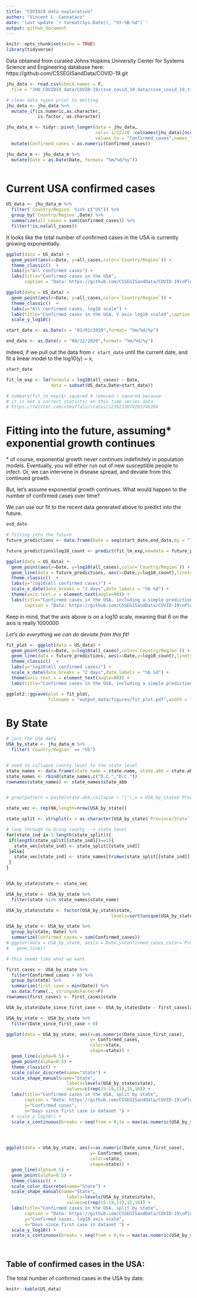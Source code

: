 ```yaml
---
title: "COVID19 data exploration"
author: "Vincent L. Cannataro"
date: 'last update `r format(Sys.Date(), "%Y-%B-%d")`'
output: github_document
---
```


```r
knitr::opts_chunk$set(echo = TRUE)
library(tidyverse)
```


Data obtained from curated Johns Hopkins University Center for Systems Science and Engineering database here: https://github.com/CSSEGISandData/COVID-19.git


```r
jhu_data <- read.csv(check.names = F,
  file = "JHU_COVID19_data/COVID-19/csse_covid_19_data/csse_covid_19_time_series/time_series_19-covid-Confirmed.csv")

# clean data types prior to melting
jhu_data <- jhu_data %>%
  mutate_if(is.numeric,as.character, 
            is.factor, as.character)

jhu_data_m <- tidyr::pivot_longer(data = jhu_data, 
                                  cols=`1/22/20`:colnames(jhu_data)[ncol(jhu_data)], 
                                  values_to = "Confirmed_cases",names_to = "Date") %>%
  mutate(Confirmed_cases = as.numeric(Confirmed_cases))

jhu_data_m <- jhu_data_m %>%
  mutate(Date = as.Date(Date, format= "%m/%d/%y"))



```

# Current USA confirmed cases


```r


US_data <- jhu_data_m %>% 
  filter(`Country/Region` %in% c("US")) %>%
  group_by(`Country/Region`,Date) %>%
  summarize(all_cases = sum(Confirmed_cases)) %>%
  filter(!is.na(all_cases)) 

```




It looks like the total number of confirmed cases in the USA is currently growing exponentially. 

```r
ggplot(data = US_data) + 
  geom_point(aes(x=Date, y=all_cases,color=`Country/Region`)) + 
  theme_classic()  + 
  labs(y="All confirmed cases") + 
  labs(title="Confirmed cases in the USA",
       caption = "Data: https://github.com/CSSEGISandData/COVID-19\nPlot: @VinCannataro") 

ggplot(data = US_data) + 
  geom_point(aes(x=Date, y=all_cases,color=`Country/Region`)) + 
  theme_classic()  + 
  labs(y="All confirmed cases, log10 scale") + 
  labs(title="Confirmed cases in the USA, Y axis log10 scaled",caption = "Data: https://github.com/CSSEGISandData/COVID-19\nPlot: @VinCannataro") + 
  scale_y_log10()
```

```r

start_date <- as.Date(x = "03/01/2020",format= "%m/%d/%y")

end_date <- as.Date(x = "04/12/2020",format= "%m/%d/%y")

```



Indeed, if we pull out the data from `r start_date` until the current date, and 
fit a linear model to the log10(y) ~ x, 

```r
start_date

fit_lm_exp <- lm(formula = log10(all_cases) ~ Date, 
                 data = subset(US_data,Date>start_date))

# summary(fit_lm_exp)$r.squared # removed r.squared because 
# it is not a correct statistic on this time series data 
# https://twitter.com/vsbuffalo/status/1239233074203746304 

```

<!-- We find an $R^2$ value of `r round(summary(fit_lm_exp)$r.squared,4)` -->

# Fitting into the future, assuming* exponential growth continues

\* of course, exponential growth never continues indefinitely in population models. 
Eventually, you will either run out of new susceptible people to infect. Or, 
we can intervene in disease spread, and deviate from this continued growth. 

But, let's assume exponential growth continues. What would happen to the number of 
confirmed cases over time?

We can use our fit to the recent data generated above to predict into the future.

```r
end_date

# fitting into the future 
future_predictions <- data.frame(Date = seq(start_date,end_date,by = "1 day"))

future_predictions$log10_count <- predict(fit_lm_exp,newdata = future_predictions)

```


```r

ggplot(data = US_data) + 
  geom_point(aes(x=Date, y=log10(all_cases),color=`Country/Region`)) + 
  geom_line(data = future_predictions, aes(x=Date,y=log10_count),linetype="dashed") + 
  theme_classic()  + 
  labs(y="log10(All confirmed cases)") + 
  scale_x_date(date_breaks = "2 days",date_labels = "%b %d") + 
  theme(axis.text.x = element_text(angle=90)) + 
  labs(title="Confirmed cases in the USA, including a simple prediction",
       caption = "Data: https://github.com/CSSEGISandData/COVID-19\nPlot: @VinCannataro")
```


Keep in mind, that the axis above is on a log10 scale, meaning that $6$ on the axis
is really $1000000$

*Let's do everything we can do deviate from this fit!*


```r
fit_plot <- ggplot(data = US_data) + 
  geom_point(aes(x=Date, y=log10(all_cases),color=`Country/Region`)) + 
  geom_line(data = future_predictions, aes(x=Date,y=log10_count),linetype="dashed") + 
  theme_classic()  + 
  labs(y="log10(All confirmed cases)") + 
  scale_x_date(date_breaks = "2 days",date_labels = "%b %d") + 
  theme(axis.text.x = element_text(angle=90)) + 
  labs(title="Confirmed cases in the USA, including a simple prediction")

ggplot2::ggsave(plot = fit_plot,
                filename = "output_data/figures/fit_plot.pdf",width = 7,height = 5)

```




# By State

```r
# just the USA data 
USA_by_state <- jhu_data_m %>%
  filter(`Country/Region` == "US")


# need to collapse county level to the state level
state_names <- data.frame(state_name = state.name, state_abb = state.abb,stringsAsFactors = F)
state_names <- rbind(state_names,c("D.C.","D.C."))
rownames(state_names) <- state_names$state_abb


# grep(pattern = paste(state.abb,collapse = "|"),x = USA_by_state$`Province/State`,)

state_vec <- rep(NA,length=nrow(USA_by_state))

state_split <- strsplit(x = as.character(USA_by_state$`Province/State`),split = ",")

# loop through to bring county --> state level 
for(state_ind in 1:length(state_split)){
 if(length(state_split[[state_ind]])==1){
   state_vec[state_ind] <- state_split[[state_ind]]
 }else{
   state_vec[state_ind] <- state_names[trimws(state_split[[state_ind]][2]),"state_name"]
 }
}


USA_by_state$state <- state_vec 

USA_by_state <- USA_by_state %>%
  filter(state %in% state_names$state_name)

USA_by_state$state <- factor(USA_by_state$state, 
                                        levels=sort(unique(USA_by_state$state)))

USA_by_state <- USA_by_state %>%
  group_by(state, Date) %>%
  summarize(Confirmed_cases = sum(Confirmed_cases))
# ggplot(data = USA_by_state, aes(x = Date,y=Confirmed_cases,color=`Province/State`)) + 
#   geom_line() 

# this seems like what we want. 

```



```r

first_cases <- USA_by_state %>% 
  filter(Confirmed_cases > 0) %>%
  group_by(state) %>% 
  summarize(first_case = min(Date)) %>%
  as.data.frame(., stringsAsFacter=F)
rownames(first_cases) <- first_cases$state

USA_by_state$Date_since_first_case <- USA_by_state$Date - first_cases[as.character(USA_by_state$state), "first_case"]

USA_by_state <- USA_by_state %>%
  filter(Date_since_first_case > 0)

```




```r

ggplot(data = USA_by_state, aes(x=as.numeric(Date_since_first_case), 
                                y= Confirmed_cases, 
                                color=state,
                                shape=state)) + 
  geom_line(alpha=0.5) + 
  geom_point(alpha=0.5) + 
  theme_classic() + 
  scale_color_discrete(name="State") + 
  scale_shape_manual(name="State",
                       labels=levels(USA_by_state$state),
                       values=c(rep(15:19,11),15,16)) + 
  labs(title="Confirmed cases in the USA, split by state",
       caption = "Data: https://github.com/CSSEGISandData/COVID-19\nPlot: @VinCannataro",
       y="Confirmed cases", 
       x="Days since first case in dataset ") + 
  # scale_y_log10() +
  scale_x_continuous(breaks = seq(from = 0,to = max(as.numeric(USA_by_state$Date_since_first_case)),by = 2))




ggplot(data = USA_by_state, aes(x=as.numeric(Date_since_first_case), 
                                y= Confirmed_cases, 
                                color=state,
                                shape=state)) + 
  geom_line(alpha=0.5) + 
  geom_point(alpha=0.5) + 
  theme_classic() + 
  scale_color_discrete(name="State") + 
  scale_shape_manual(name="State",
                       labels=levels(USA_by_state$state),
                       values=c(rep(15:19,11),15,16)) + 
  labs(title="Confirmed cases in the USA, split by state",
       caption = "Data: https://github.com/CSSEGISandData/COVID-19\nPlot: @VinCannataro",
       y="Confirmed cases, log10 axis scale", 
       x="Days since first case in dataset ") + 
  scale_y_log10() +
  scale_x_continuous(breaks = seq(from = 0,to = max(as.numeric(USA_by_state$Date_since_first_case)),by = 2))




```





## Table of confirmed cases in the USA: 
The total number of confirmed cases in the USA by date: 

```r
knitr::kable(US_data)
```

